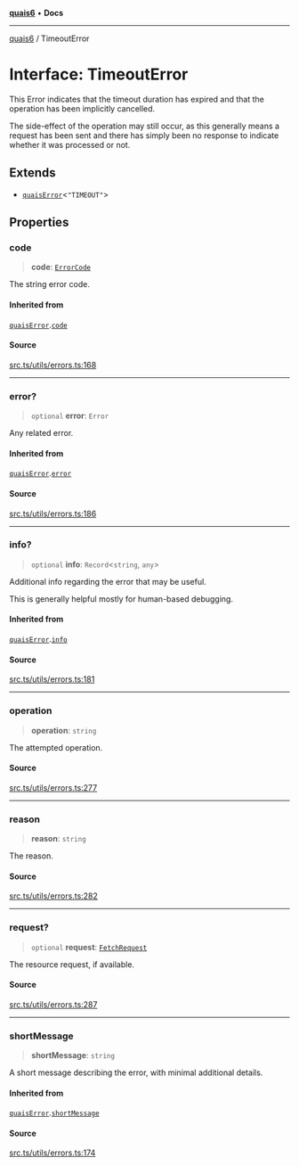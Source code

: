 [**quais6**](../README.md) • **Docs**

***

[quais6](../globals.md) / TimeoutError

# Interface: TimeoutError

This Error indicates that the timeout duration has expired and
 that the operation has been implicitly cancelled.

 The side-effect of the operation may still occur, as this
 generally means a request has been sent and there has simply
 been no response to indicate whether it was processed or not.

## Extends

- [`quaisError`](quaisError.md)\<`"TIMEOUT"`\>

## Properties

### code

> **code**: [`ErrorCode`](../type-aliases/ErrorCode.md)

The string error code.

#### Inherited from

[`quaisError`](quaisError.md).[`code`](quaisError.md#code)

#### Source

[src.ts/utils/errors.ts:168](https://github.com/dominant-strategies/quais-6.js/blob/aca1855329c3946c627ab7f16ac5304cea7d20c5/src.ts/utils/errors.ts#L168)

***

### error?

> `optional` **error**: `Error`

Any related error.

#### Inherited from

[`quaisError`](quaisError.md).[`error`](quaisError.md#error)

#### Source

[src.ts/utils/errors.ts:186](https://github.com/dominant-strategies/quais-6.js/blob/aca1855329c3946c627ab7f16ac5304cea7d20c5/src.ts/utils/errors.ts#L186)

***

### info?

> `optional` **info**: `Record`\<`string`, `any`\>

Additional info regarding the error that may be useful.

 This is generally helpful mostly for human-based debugging.

#### Inherited from

[`quaisError`](quaisError.md).[`info`](quaisError.md#info)

#### Source

[src.ts/utils/errors.ts:181](https://github.com/dominant-strategies/quais-6.js/blob/aca1855329c3946c627ab7f16ac5304cea7d20c5/src.ts/utils/errors.ts#L181)

***

### operation

> **operation**: `string`

The attempted operation.

#### Source

[src.ts/utils/errors.ts:277](https://github.com/dominant-strategies/quais-6.js/blob/aca1855329c3946c627ab7f16ac5304cea7d20c5/src.ts/utils/errors.ts#L277)

***

### reason

> **reason**: `string`

The reason.

#### Source

[src.ts/utils/errors.ts:282](https://github.com/dominant-strategies/quais-6.js/blob/aca1855329c3946c627ab7f16ac5304cea7d20c5/src.ts/utils/errors.ts#L282)

***

### request?

> `optional` **request**: [`FetchRequest`](../classes/FetchRequest.md)

The resource request, if available.

#### Source

[src.ts/utils/errors.ts:287](https://github.com/dominant-strategies/quais-6.js/blob/aca1855329c3946c627ab7f16ac5304cea7d20c5/src.ts/utils/errors.ts#L287)

***

### shortMessage

> **shortMessage**: `string`

A short message describing the error, with minimal additional
 details.

#### Inherited from

[`quaisError`](quaisError.md).[`shortMessage`](quaisError.md#shortmessage)

#### Source

[src.ts/utils/errors.ts:174](https://github.com/dominant-strategies/quais-6.js/blob/aca1855329c3946c627ab7f16ac5304cea7d20c5/src.ts/utils/errors.ts#L174)
